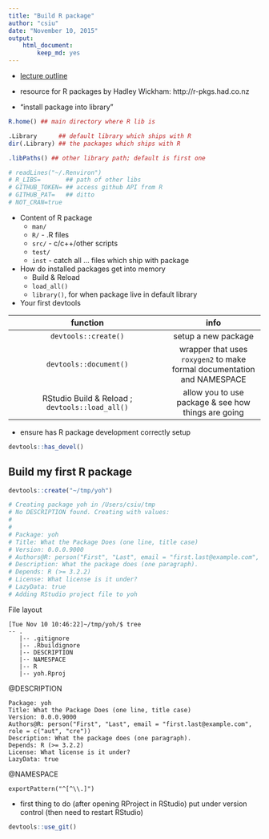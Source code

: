 ```yaml
---
title: "Build R package"
author: "csiu"
date: "November 10, 2015"
output: 
    html_document:
        keep_md: yes
---
```


- [lecture outline](http://stat545-ubc.github.io/cm105_packages.html)

- resource for R packages by Hadley Wickham: http://r-pkgs.had.co.nz

- "install package into library"

```r
R.home() ## main directory where R lib is

.Library      ## default library which ships with R
dir(.Library) ## the packages which ships with R

.libPaths() ## other library path; default is first one

# readLines("~/.Renviron")
# R_LIBS=       ## path of other libs
# GITHUB_TOKEN= ## access github API from R
# GITHUB_PAT=   ## ditto
# NOT_CRAN=true
```

- Content of R package
    - `man/` 
    - `R/` - .R files
    - `src/` - c/c++/other scripts
    - `test/`
    - `inst` - catch all ... files which ship with package

- How do installed packages get into memory
    - Build & Reload
    - `load_all()`
    - `library()`, for when package live in default library
    
- Your first devtools

| function | info |
|:--------:|:----:|
| `devtools::create()` | setup a new package |
| `devtools::document()` | wrapper that uses `roxygen2` to make formal documentation and NAMESPACE | 
| RStudio Build & Reload ; `devtools::load_all()` | allow you to use package & see how things are going | 


- ensure has R package development correctly setup
```r
devtools::has_devel()
```

## Build my first R package
```r
devtools::create("~/tmp/yoh")

# Creating package yoh in /Users/csiu/tmp
# No DESCRIPTION found. Creating with values:
# 
# 
# Package: yoh
# Title: What the Package Does (one line, title case)
# Version: 0.0.0.9000
# Authors@R: person("First", "Last", email = "first.last@example.com", role = c("aut", "cre"))
# Description: What the package does (one paragraph).
# Depends: R (>= 3.2.2)
# License: What license is it under?
# LazyData: true
# Adding RStudio project file to yoh
```

File layout
```
[Tue Nov 10 10:46:22]~/tmp/yoh/$ tree
-- .
   |-- .gitignore
   |-- .Rbuildignore
   |-- DESCRIPTION
   |-- NAMESPACE
   |-- R
   |-- yoh.Rproj
```

@DESCRIPTION
```
Package: yoh
Title: What the Package Does (one line, title case)
Version: 0.0.0.9000
Authors@R: person("First", "Last", email = "first.last@example.com", role = c("aut", "cre"))
Description: What the package does (one paragraph).
Depends: R (>= 3.2.2)
License: What license is it under?
LazyData: true
```

@NAMESPACE
```
exportPattern("^[^\\.]")
```

- first thing to do (after opening RProject in RStudio) put under version control (then need to restart RStudio)
```r
devtools::use_git()
```
